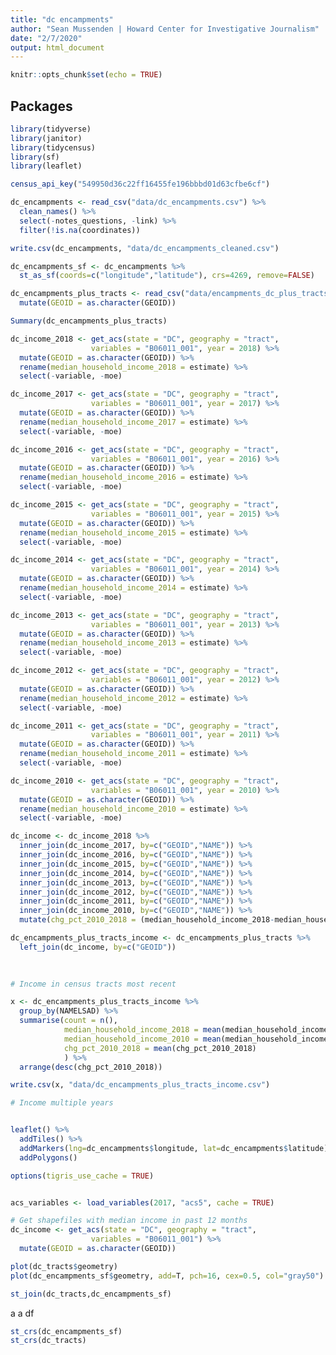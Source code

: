 ```yaml
---
title: "dc encampments"
author: "Sean Mussenden | Howard Center for Investigative Journalism"
date: "2/7/2020"
output: html_document
---
```


```r
knitr::opts_chunk$set(echo = TRUE)
```

## Packages

```r
library(tidyverse)
library(janitor)
library(tidycensus)
library(sf)
library(leaflet)

census_api_key("549950d36c22ff16455fe196bbbd01d63cfbe6cf")

```

```r

dc_encampments <- read_csv("data/dc_encampments.csv") %>%
  clean_names() %>%
  select(-notes_questions, -link) %>%
  filter(!is.na(coordinates))

write.csv(dc_encampments, "data/dc_encampments_cleaned.csv")

dc_encampments_sf <- dc_encampments %>%
  st_as_sf(coords=c("longitude","latitude"), crs=4269, remove=FALSE)

dc_encampments_plus_tracts <- read_csv("data/encampments_dc_plus_tracts.csv") %>%
  mutate(GEOID = as.character(GEOID))

Summary(dc_encampments_plus_tracts)

```
```r
dc_income_2018 <- get_acs(state = "DC", geography = "tract", 
                  variables = "B06011_001", year = 2018) %>%
  mutate(GEOID = as.character(GEOID)) %>%
  rename(median_household_income_2018 = estimate) %>% 
  select(-variable, -moe)

dc_income_2017 <- get_acs(state = "DC", geography = "tract", 
                  variables = "B06011_001", year = 2017) %>%
  mutate(GEOID = as.character(GEOID)) %>%
  rename(median_household_income_2017 = estimate) %>% 
  select(-variable, -moe)

dc_income_2016 <- get_acs(state = "DC", geography = "tract", 
                  variables = "B06011_001", year = 2016) %>%
  mutate(GEOID = as.character(GEOID)) %>%
  rename(median_household_income_2016 = estimate) %>% 
  select(-variable, -moe)

dc_income_2015 <- get_acs(state = "DC", geography = "tract", 
                  variables = "B06011_001", year = 2015) %>%
  mutate(GEOID = as.character(GEOID)) %>%
  rename(median_household_income_2015 = estimate) %>% 
  select(-variable, -moe)

dc_income_2014 <- get_acs(state = "DC", geography = "tract", 
                  variables = "B06011_001", year = 2014) %>%
  mutate(GEOID = as.character(GEOID)) %>%
  rename(median_household_income_2014 = estimate) %>% 
  select(-variable, -moe)

dc_income_2013 <- get_acs(state = "DC", geography = "tract", 
                  variables = "B06011_001", year = 2013) %>%
  mutate(GEOID = as.character(GEOID)) %>%
  rename(median_household_income_2013 = estimate) %>% 
  select(-variable, -moe)

dc_income_2012 <- get_acs(state = "DC", geography = "tract", 
                  variables = "B06011_001", year = 2012) %>%
  mutate(GEOID = as.character(GEOID)) %>%
  rename(median_household_income_2012 = estimate) %>% 
  select(-variable, -moe)

dc_income_2011 <- get_acs(state = "DC", geography = "tract", 
                  variables = "B06011_001", year = 2011) %>%
  mutate(GEOID = as.character(GEOID)) %>%
  rename(median_household_income_2011 = estimate) %>% 
  select(-variable, -moe)

dc_income_2010 <- get_acs(state = "DC", geography = "tract", 
                  variables = "B06011_001", year = 2010) %>%
  mutate(GEOID = as.character(GEOID)) %>%
  rename(median_household_income_2010 = estimate) %>% 
  select(-variable, -moe)

dc_income <- dc_income_2018 %>%
  inner_join(dc_income_2017, by=c("GEOID","NAME")) %>%
  inner_join(dc_income_2016, by=c("GEOID","NAME")) %>%
  inner_join(dc_income_2015, by=c("GEOID","NAME")) %>%
  inner_join(dc_income_2014, by=c("GEOID","NAME")) %>%
  inner_join(dc_income_2013, by=c("GEOID","NAME")) %>%
  inner_join(dc_income_2012, by=c("GEOID","NAME")) %>%
  inner_join(dc_income_2011, by=c("GEOID","NAME")) %>%
  inner_join(dc_income_2010, by=c("GEOID","NAME")) %>%
  mutate(chg_pct_2010_2018 = (median_household_income_2018-median_household_income_2010)/median_household_income_2010*100)

```


```r

dc_encampments_plus_tracts_income <- dc_encampments_plus_tracts %>%
  left_join(dc_income, by=c("GEOID"))
  
  

```


```r

# Income in census tracts most recent

x <- dc_encampments_plus_tracts_income %>%
  group_by(NAMELSAD) %>%
  summarise(count = n(),
            median_household_income_2018 = mean(median_household_income_2018),
            median_household_income_2010 = mean(median_household_income_2010),
            chg_pct_2010_2018 = mean(chg_pct_2010_2018)
            ) %>%
  arrange(desc(chg_pct_2010_2018))

write.csv(x, "data/dc_encampments_plus_tracts_income.csv")

# Income multiple years



```


```r
leaflet() %>%
  addTiles() %>%
  addMarkers(lng=dc_encampments$longitude, lat=dc_encampments$latitude) %>%
  addPolygons()
```

```r
options(tigris_use_cache = TRUE)


acs_variables <- load_variables(2017, "acs5", cache = TRUE)

# Get shapefiles with median income in past 12 months
dc_income <- get_acs(state = "DC", geography = "tract", 
                  variables = "B06011_001") %>%
  mutate(GEOID = as.character(GEOID))


```
```r

plot(dc_tracts$geometry)
plot(dc_encampments_sf$geometry, add=T, pch=16, cex=0.5, col="gray50")

```


```r
st_join(dc_tracts,dc_encampments_sf) 

```

a
a
df


```r

st_crs(dc_encampments_sf)
st_crs(dc_tracts)


```
